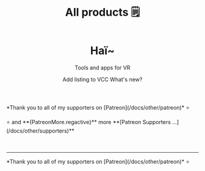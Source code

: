 ﻿---
title: All products 🗒️
sidebar_position: 1
hide_table_of_contents: true
hide_title: true
description: Documentation and gallery of Haï's tools and apps
---




<header className={clsx('hero hero--primary', styles.heroBanner)}>
    <div className="container">
        <h1 className="hero__title">Haï~</h1>
        <p className="hero__subtitle">Tools and apps for VR</p>
        <div className={styles.buttons}>
            <Link
                className="button button--secondary button--lg"
                to="vcc://vpm/addRepo?url=https://hai-vr.github.io/vpm-listing/index.json">
                <span>Add listing to VCC</span>
            </Link>
            <Link
                className="button button--secondary button--lg"
                to="/updates">
                <span>What's new?</span>
            </Link>
        </div>
    </div>
</header>

<div className={clsx(patreonStyles.centerline)}>
<p>*Thank you to all of my supporters on [Patreon](/docs/other/patreon)* ⭐</p>
<PatreonPlus />
<Patronelt k="-1">⭐ and **{PatreonMore.regactive}** more **[Patreon Supporters ...](/docs/other/supporters)**</Patronelt>
</div>

<br />

<Gallery />

<br />

---

<div className={clsx(patreonStyles.centerline)}>
<p>*Thank you to all of my supporters on [Patreon](/docs/other/patreon)* ⭐</p>
<PatreonPlus />
<PatreonReg />
</div>

<br />